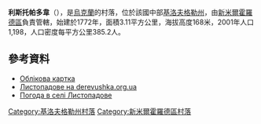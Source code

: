 <!-- 檔案不存在 [[Image:Листопадівська_сільська_рада.jpg|right]] -->

'''利斯托帕多韋'''（{{lang-uk|Листопадове}}），是[[烏克蘭|烏克蘭]]的村落，位於該國中部[[基洛夫格勒州|基洛夫格勒州]]，由[[新米爾霍羅德區|新米爾霍羅德區]]負責管轄，始建於1772年，面積3.11平方公里，海拔高度168米，2001年人口1,198，人口密度每平方公里385.2人。

{{coord|48|50|36|N|31|37|35|E|scale:100000_region:UA|display=title}}

==參考資料==
* [http://gska2.rada.gov.ua/pls/z7502/A005?rdat1=30.01.2010&rf7571=17231 Облікова картка]{{dead link|date=2017年11月 |bot=InternetArchiveBot |fix-attempted=yes }}
* [http://derevushka.org.ua/?p=81 Листопадове на derevushka.org.ua]{{dead link|date=2017年11月 |bot=InternetArchiveBot |fix-attempted=yes }}
* [http://weather.in.ua/ua/kirovogradskaja/13480 Погода в селі Листопадове]{{Wayback|url=http://weather.in.ua/ua/kirovogradskaja/13480 |date=20111220113147 }}

{{DEFAULTSORT:Листопадове}}
[[Category:基洛夫格勒州村落|Category:基洛夫格勒州村落]]
[[Category:新米爾霍羅德區村落|Category:新米爾霍羅德區村落]]


{{Kirovohrad-geo-stub}}